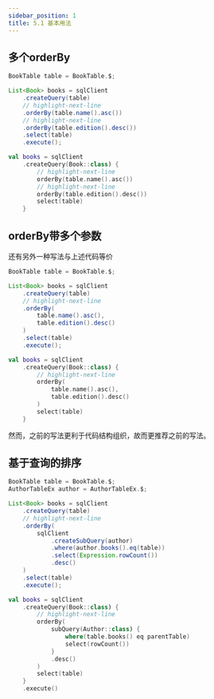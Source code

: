 ```yaml
---
sidebar_position: 1
title: 5.1 基本用法
---
```



## 多个orderBy

<Tabs groupId="language">
<TabItem value="java" label="Java">

```java
BookTable table = BookTable.$;

List<Book> books = sqlClient
    .createQuery(table)
    // highlight-next-line
    .orderBy(table.name().asc())
    // highlight-next-line
    .orderBy(table.edition().desc())
    .select(table)
    .execute();
```

</TabItem>
<TabItem value="kotlin" label="Kotlin">

```kotlin
val books = sqlClient
    .createQuery(Book::class) {
        // highlight-next-line
        orderBy(table.name().asc())
        // highlight-next-line
        orderBy(table.edition().desc())
        select(table)
    }
```

</TabItem>
</Tabs>

## orderBy带多个参数

还有另外一种写法与上述代码等价

<Tabs groupId="language">
<TabItem value="java" label="Java">

```java
BookTable table = BookTable.$;

List<Book> books = sqlClient
    .createQuery(table)
    // highlight-next-line
    .orderBy(
        table.name().asc(), 
        table.edition().desc()
    )
    .select(table)
    .execute();
```

</TabItem>
<TabItem value="kotlin" label="Kotlin">

```kotlin
val books = sqlClient
    .createQuery(Book::class) {
        // highlight-next-line
        orderBy(
            table.name().asc(), 
            table.edition().desc()
        )
        select(table)
    }
```

</TabItem>
</Tabs>

然而，之前的写法更利于代码结构组织，故而更推荐之前的写法。

## 基于查询的排序

<Tabs groupId="language">
<TabItem value="java" label="Java">

```java
BookTable table = BookTable.$;
AuthorTableEx author = AuthorTableEx.$;

List<Book> books = sqlClient
    .createQuery(table)
    // highlight-next-line
    .orderBy(
        sqlClient
            .createSubQuery(author)
            .where(author.books().eq(table))
            .select(Expression.rowCount())
            .desc()
    )
    .select(table)
    .execute();
```

</TabItem>
<TabItem value="kotlin" label="Kotlin">

```kotlin
val books = sqlClient
    .createQuery(Book::class) {
        // highlight-next-line
        orderBy(
            subQuery(Author::class) {
                where(table.books() eq parentTable)
                select(rowCount())
            }
            .desc()
        )
        select(table)
    }
    .execute()
```

</TabItem>
</Tabs>